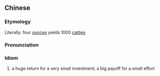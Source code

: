 {{also|四两拨千斤}}
==Chinese==
{{zh-forms|s=四两拨千斤}}

===Etymology===
Literally: four [[ounce]]s yields 1000 [[catty|catties]]

===Pronunciation===
{{zh-pron
|m=sì liǎng bō qiān jīn
|cat=id
}}

===Idiom===
{{zh-idiom}}

# a huge return for a very small investment; a big payoff for a small effort